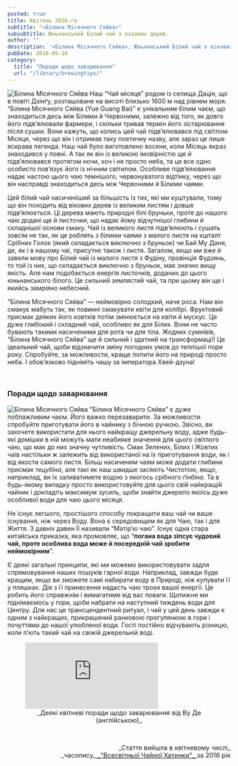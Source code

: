 ```yaml
---
posted: true
title: Квітень 2016-го
subtitle: "«Білина Місячного Сяйва»"
subsubtitle: Юньнанський Білий чай з вікових дерев.
author: ""
description: '«Білина Місячного Сяйва», Юньнанський Білий чай з вікових дерев.'
pubDate: 2016-05-10
category: 
  title: "Поради щодо заварювання"
  url: "/library/brewingtips/"
---
```



<Image class="float-right" src={Image1} alt="Білина Місячного Сяйва" /> Наш “Чай місяця” родом із селища Дацін, що в повіті Дзінґу, розташоване на висоті близько 1600 м над рівнем моря. “Білина Місячного Сяйва (Yue Guang Bai)” є унікальним білим чаєм, що знаходиться десь між Білими й Червоними, залежно від того, як довго його підв’ялювали фармери, і скільки тривав термін його зістарювання після сушки. Вони кажуть, що колись цей чай підв’ялювався під світлом Місяця, через що він і отримав таку поетичну назву, але зараз це лише яскрава легенда. Наш чай було виготовлено восени, коли Місяць якраз знаходився у повні. А так як він із великою імовірністю ще й підв’ялювався протягом ночи, хоч і не просто неба, та це все одно особисто пов’язує його із нічним світилом. Особливе підв’ялювання надає настою цього чаю темнішого, червонуватого відтінку, через що він насправді знаходиться десь між Червоними й Білими чаями.

Цей білий чай насиченіший за більшість із тих, які ми куштували, тому що він походить від вікових дерев із великим листям і довше підв’ялюється. Ці дерева мають природні білі бруньки, проте до нашого чаю додані ще й листочки, що надає йому відчутнішої глибини й складнішої основи смаку. Чай із великого листя підв’ялюють і сушать зовсім не так, як це роблять з білими чаями з малого листя на кшталт Срібних Голок (який складається виключно з бруньок) чи Бай Му Даня, де, як і в нашому чаї, присутнє також і листя. Загалом, якщо ми вже й завели мову про Білий чай із малого листя з Фудіну, провінція Фудзянь, то той із них, що складається виключно з бруньок, має значно вищу якість. Але нам подобається енергія листочків, доданих до цього юньнанського білого. Це сильний землястий чай, та при цьому він ще і якийсь замріяно небесний.

“Білина Місячного Сяйва” — неймовірно солодкий, наче роса. Нам він смакує мабуть так, як повинні смакувати квіти для колібрі. Фруктовий присмак деяких його ковтків потім змінюється на квіти й мускус. Це дуже глибокий і складний чай, особливо як для Білих. Вони не часто бувають такими насиченими для рота чи для тіла. Жодних сумнівів, “Білина Місячного Сяйва” ще й сильний і здатний на трансформації! Це ідеальний чай, щоби відзначити зміну погодних умов до теплішої пори року. Спробуйте, за можливости, краще попити його на природі просто неба. І обов’язково підніміть чашу за імператора Хвей-дзуна!

<p>&nbsp;</p>

### Поради щодо заварювання

<Image class="float-left" src={Image2} alt="Білина Місячного Сяйва" /> “Білина Місячного Сяйва” є дуже поблажливим чаєм. Його важко перезаварити. За можливости спробуйте приготувати його в чайнику з бічною ручкою. Звісно, ви захочете використати для нього найкращу джерельну воду, адже будь-які домішки в ній можуть мати неабияке значення для цього світлого чаю, що має до них значну чутливість. Смак Зелених, Білих і Жовтих чаїв настільки ж залежить від використаної на їх приготування води, як і від якости самого листя. Більш насиченим чаям може додати глибини присмак _тецубіна_, але такі як наш швидше засяють Чистотою, якщо, наприклад, ви їх заливатимете водою з якогось срібного _ґінбіна_. Та в будь-якому випадку просто використовуйте для цього свій найкращій чайник і докладіть максимум зусиль, щоби знайти джерело якоїсь дуже особливої води для чаю цього місяця.

Не існує легшого, простішого способу покращити ваш чай чи ваше існування, ніж через Воду. Вона є середовищем як для Чаю, так і для Життя. З давніх давен Її називали “Матір’ю чаю”. Існує одна стара китайська приказка, яка промовляє, що “**погана вода зіпсує чудовий чай, проте особлива вода може й посередній чай зробити неймовірним**”.

Є деякі загальні принципи, які ми можемо використовувати задля спрямовування наших пошуків гарної води. Наприклад, завжди буде кращим, якщо ви зможете самі набирати воду в Природі, ніж купувати її у пляшках. Дія з її принесення надасть чаю трохи вашої енергії. Це робить його справжнім і вимагатиме від вас поваги. Щотижня ми піднімаємось у гори, щоби набрати на наступний тиждень води для Центру. Для нас це трансцендентний ритуал, і чай у цей день завжди є одним з найкращих, прикрашений ранковою прогулянкою в гори і почуттями до нашої улюбленої води. Гості постійно відчувають різницю, коли п’ють такий чай на свіжій джерельній воді.

<figure>
    <iframe class="align-center" src="https://www.youtube.com/embed/MkS_wgP3Lz0?si=4OUgzxXTbzUrZpYe" title="YouTube video player" frameborder="0" allow="accelerometer; autoplay; clipboard-write; encrypted-media; gyroscope; picture-in-picture; web-share" referrerpolicy="strict-origin-when-cross-origin" allowfullscreen></iframe>
    <figcaption style="font-size: 0.9rem; text-align: center;">
            _Деякі квітневі поради щодо заварювання від Ву Де (англійською)_
    </figcaption>
</figure>

<p>&nbsp;</p>

<p align="right" style="font-size: 0.9rem;">_Стаття вийшла в квітневому числі_<br />_часопису_<a title="globalteahut.org" href="http://www.globalteahut.org/" target="blank" rel="noopener"> _"Всесвітньої Чайної Хатинки"_ </a>за 2016 рік</p>
